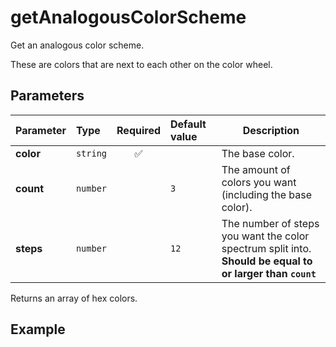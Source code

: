 
# getAnalogousColorScheme

Get an analogous color scheme.

These are colors that are next to each other on the color wheel.

## Parameters

| Parameter | Type     | Required | Default value | Description                                                                                                    |
| :-------- | :------- | :------: | :------------ | -------------------------------------------------------------------------------------------------------------- |
| **color** | `string` |    ✅    |               | The base color.                                                                                                |
| **count** | `number` |          | `3`           | The amount of colors you want (including the base color).                                                      |
| **steps** | `number` |          | `12`          | The number of steps you want the color spectrum split into.<br />**Should be equal to or larger than `count`** |

Returns an array of hex colors.

## Example

<Example color="#ffcc00" count={3} steps={12} />
